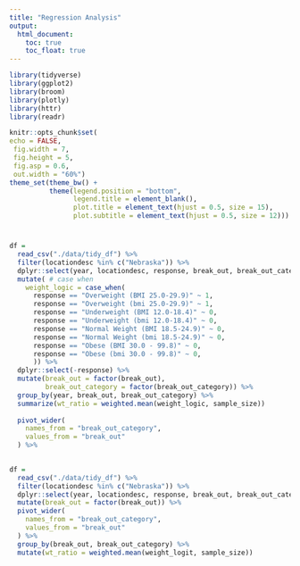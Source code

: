 ```yaml
---
title: "Regression Analysis"
output:   
  html_document:
    toc: true
    toc_float: true
---
```


```r
library(tidyverse)
library(ggplot2)
library(broom)
library(plotly)
library(httr)
library(readr)

knitr::opts_chunk$set(
echo = FALSE,
 fig.width = 7, 
 fig.height = 5,
 fig.asp = 0.6,
 out.width = "60%")
theme_set(theme_bw() + 
          theme(legend.position = "bottom",
                legend.title = element_blank(),
                plot.title = element_text(hjust = 0.5, size = 15),
                plot.subtitle = element_text(hjust = 0.5, size = 12)))


```

# 
```r
df =
  read_csv("./data/tidy_df") %>% 
  filter(locationdesc %in% c("Nebraska")) %>%
  dplyr::select(year, locationdesc, response, break_out, break_out_category, sample_size) %>% 
  mutate( # case when
    weight_logic = case_when(
      response == "Overweight (BMI 25.0-29.9)" ~ 1,
      response == "Overweight (bmi 25.0-29.9)" ~ 1,
      response == "Underweight (BMI 12.0-18.4)" ~ 0,
      response == "Underweight (bmi 12.0-18.4)" ~ 0,
      response == "Normal Weight (BMI 18.5-24.9)" ~ 0,
      response == "Normal Weight (bmi 18.5-24.9)" ~ 0,
      response == "Obese (BMI 30.0 - 99.8)" ~ 0,
      response == "Obese (bmi 30.0 - 99.8)" ~ 0,
      )) %>% 
  dplyr::select(-response) %>% 
  mutate(break_out = factor(break_out),
         break_out_category = factor(break_out_category)) %>% 
  group_by(year, break_out, break_out_category) %>% 
  summarize(wt_ratio = weighted.mean(weight_logic, sample_size))
  
  pivot_wider(
    names_from = "break_out_category",
    values_from = "break_out"
  ) %>% 
  
```

```r
df =
  read_csv("./data/tidy_df") %>% 
  filter(locationdesc %in% c("Nebraska")) %>%
  dplyr::select(year, locationdesc, response, break_out, break_out_category, sample_size) %>% 
  mutate(break_out = factor(break_out)) %>%
  pivot_wider(
    names_from = "break_out_category",
    values_from = "break_out"
  ) %>% 
  group_by(break_out, break_out_category) %>% 
  mutate(wt_ratio = weighted.mean(weight_logit, sample_size))
  
```

